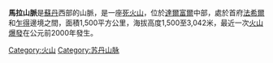 {{Geobox|山脈
| name=馬拉山脈
| other_name=Marrah Mountains, Jebel Marra
| map=
| image=Sudan Jebel Marra Deriba Lakes edited.jpg
| image_caption=
| country={{flag|Sudan}}
| region=[[達爾富爾|達爾富爾]]
| geology=
| highest=
| highest_elevation=3042
| highest_lat_d=12|highest_lat_m=57|highest_lat_s=00|highest_lat_NS=N
| highest_long_d=24|highest_long_m=16|highest_long_s=12|highest_long_EW=E
}}

'''馬拉山脈'''是[[蘇丹|蘇丹]]西部的山脈，是一座[[死火山|死火山]]，位於[[達爾富爾|達爾富爾]]中部，處於首府[[法希爾|法希爾]]和[[乍得|乍得]]邊境之間，面積1,500平方公里，海拔高度1,500至3,042米，最近一次[[火山爆發|火山爆發]]在公元前2000年發生。

[[Category:火山|Category:火山]]
[[Category:苏丹山脉|Category:苏丹山脉]]

{{Sudan-stub}}